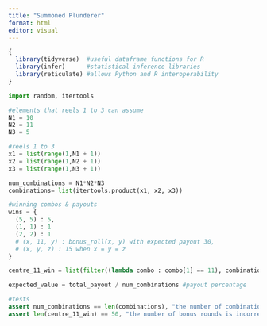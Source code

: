 ```yaml
---
title: "Summoned Plunderer"
format: html
editor: visual
---
```


```r

{
  library(tidyverse)  #useful dataframe functions for R
  library(infer)      #statistical inference libraries
  library(reticulate) #allows Python and R interoperability
}
```

```python
import random, itertools
```

```python

#elements that reels 1 to 3 can assume
N1 = 10
N2 = 11
N3 = 5

#reels 1 to 3
x1 = list(range(1,N1 + 1))
x2 = list(range(1,N2 + 1))
x3 = list(range(1,N3 + 1))
```

```python

num_combinations = N1*N2*N3
combinations= list(itertools.product(x1, x2, x3))

#winning combos & payouts
wins = {
  (5, 5) : 5,
  (1, 1) : 1
  (2, 2) : 1
  # (x, 11, y) : bonus_roll(x, y) with expected payout 30,
  # (x, y, z) : 15 when x = y = z
}

centre_11_win = list(filter((lambda combo : combo[1] == 11), combinations))

expected_value = total_payout / num_combinations #payout percentage
```

```python

#tests
assert num_combinations == len(combinations), "the number of combinations is incorrect"
assert len(centre_11_win) == 50, "the number of bonus rounds is incorrect"

```
